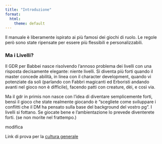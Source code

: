 ```yaml
---
title: "Introduzione"
format:
  html:
    theme: default
---
```


Il manuale è liberamente ispirato ai più famosi dei giochi di ruolo. Le regole però  sono state ripensate per essere più flessibili e personalizzabili.

### Ma i Livelli? 

Il GDR per Babbei nasce risolvendo l'annoso problema dei livelli con una risposta decisamente elegante: niente livelli. 
Si diventa più forti quando il master concede abilità, in linea con il character development, quando vi potenziate da soli (parlando con Fabbri magicanti ed Erboristi andando avanti nel gioco non è difficile), facendo patti con creature, dèi, e così via. 

Ma il gdr in primis non nasce con l'idea di diventare semplicemente forti, bensì il gioco che state realmente giocando è "scegliete come sviluppare i conflitti che il DM ha pensato sulla base del background del vostro pg". I livelli  si fottano.  Se giocate bene e l'ambientazione lo prevede diventerete forti. (se non morite nel frattempo.)

modifica

Link di prova per la [cultura generale](capitoli/Lore/Cultura generale.qmd)


::: {.dm-only style="display: none;"}

### Sezione per il DM

Questa parte è segreta.

:::

